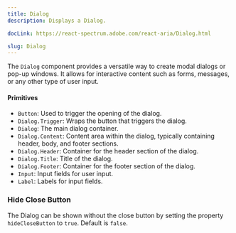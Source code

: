 ```yaml
---
title: Dialog
description: Displays a Dialog.

docLink: https://react-spectrum.adobe.com/react-aria/Dialog.html

slug: Dialog
---
```

The `Dialog` component provides a versatile way to create modal dialogs or pop-up windows. It allows for interactive content such as forms, messages, or any other type of user input. 

#### Primitives
- `Button`: Used to trigger the opening of the dialog.
- `Dialog.Trigger`: Wraps the button that triggers the dialog.
- `Dialog`: The main dialog container.
- `Dialog.Content`: Content area within the dialog, typically containing header, body, and footer sections.
- `Dialog.Header`: Container for the header section of the dialog.
- `Dialog.Title`: Title of the dialog.
- `Dialog.Footer`: Container for the footer section of the dialog.
- `Input`: Input fields for user input.
- `Label`: Labels for input fields.

<ComponentPreview name="dialog/preview" />

### Hide Close Button

The Dialog can be shown without the close button by setting the property `hideCloseButton` to `true`. Default is `false`.

<ComponentPreview name="dialog/hideCloseButton" />


